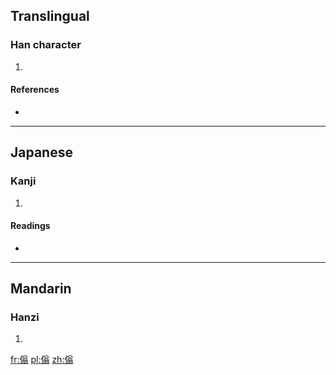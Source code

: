 ==Translingual==

===Han character===
{{Han char|rn=9|rad=人|as=10|sn=12|four=|canj=人金戈一 (OCIM)}}

# {{defn|Han|sort=人10}}

====References====
* {{Han ref|kx=0113.290|dkj=00974|dj=0242.020|hdz=10204.030|uh=509F|ud=20639}}

----

==Japanese==

===Kanji===
{{ja-kanji|grade=|rs=人10}}

# {{defn|Japanese|sort=人10}}

====Readings====
* {{ja-readings|on=[[おう]] (ō)|kun=[[もとる]] (motoru)}}

----

==Mandarin==

===Hanzi===
{{cmn-hanzi|pin=[[yǎng]] ([[yang3]])|wg=yang<sup>3</sup>}}

# {{defn|Mandarin|sort=人10}}

[[fr:傟]]
[[pl:傟]]
[[zh:傟]]